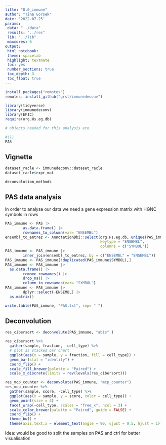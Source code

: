 ```yaml
---
title: "8.0_immune"
author: "Tina Gorsek"
date: '2022-07-25'
params:
 data: "../data"
 results: "../res"
 lib: "../lib"
 maxcores: 6
output:
 html_notebook:
 theme: spacelab
 highlight: textmate
 toc: yes
 number_sections: true
 toc_depth: 3
 toc_float: true
---
```

```r
install.packages("remotes")
remotes::install_github("grst/immunedeconv")
```

```r
library(tidyverse)
library(immunedeconv)
library(EPIC)
require(org.Hs.eg.db)

# objects needed for this analysis are

#(1) 
PAS

```

## Vignette

```r
dataset_racle <- immunedeconv::dataset_racle
dataset_racle$expr_mat

deconvolution_methods
```

## PAS data analysis

In order to analyse our data we need a gene expression matrix with HGNC symbols in rows 
```r
PAS_immune <- PAS |>
        as.data.frame() |>
        rownames_to_column(var= "ENSEMBL")
ensembl_to_entrez <- AnnotationDbi::select(org.Hs.eg.db, unique(PAS_immune$ENSEMBL),
                                           keytype = "ENSEMBL",
                                           columns = c("SYMBOL"))
PAS_immune <- PAS_immune |>
        inner_join(ensembl_to_entrez, by = c("ENSEMBL" = "ENSEMBL")) 
PAS_immune <- PAS_immune[!duplicated(PAS_immune$SYMBOL),]
PAS_immune <- PAS_immune |>
  as.data.frame() |>
        remove_rownames() |>
        drop_na() |>
        column_to_rownames(var= "SYMBOL")
PAS_immune <- PAS_immune |>
        dplyr::select(-ENSEMBL) |>
  as.matrix()

write.table(PAS_immune, "PAS.txt", sep= " ")
```

## Deconvolution

```r

res_cibersort <- deconvolute(PAS_immune, "abis" )
```

```r
res_cibersort %>%
  gather(sample, fraction, -cell_type) %>%
  # plot as stacked bar chart
  ggplot(aes(x = sample, y = fraction, fill = cell_type)) +
  geom_bar(stat = "identity") +
  coord_flip() +
  scale_fill_brewer(palette = "Paired") +
  scale_x_discrete(limits = rev(levels(res_cibersort)))
```


```r
res_mcp_counter <- deconvolute(PAS_immune, "mcp_counter")
res_mcp_counter %>%
  gather(sample, score, -cell_type) %>%
  ggplot(aes(x = sample, y = score, color = cell_type)) +
  geom_point(size = 4) +
  facet_wrap(~cell_type, scales = "free_x", ncol = 3) +
  scale_color_brewer(palette = "Paired", guide = FALSE) +
  coord_flip() +
  theme_bw() +
  theme(axis.text.x = element_text(angle = 90, vjust = 0.5, hjust = 1))
```
Idea: would be good to split the samples on PAS and ctrl for better visualisation 
